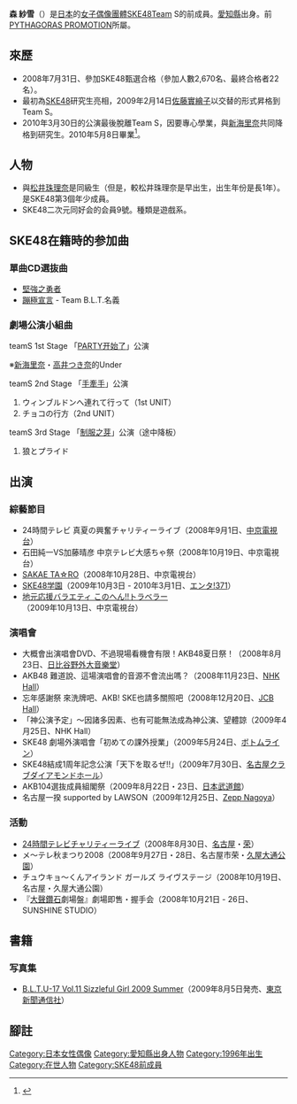 {{Infobox AKB48 member
|名稱 = 森紗雪
|圖像 = 
|日文原名 = 森 紗雪
|假名 = もり さゆき
|羅馬拼音 = Mori Sayuki
|暱稱 = {{lang|ja|さゆ}}
|國籍 = {{JPN}}
|生年 = 1996
|生月 = 11
|生日 = 3
|出身地點 = {{JPN}}[[愛知縣|愛知縣]]
|身高 = 161cm
|血型 = A型
|出道作品 =《[[堅強之勇者|堅強之勇者]]》
|出道日期 = 
|加入時期 = 第1期
|經紀公司 =
|所屬團體 =
|所屬隊伍 = 
|兼任隊伍 = 
|前屬隊伍 = Team S<br>→研究生 
|選拔次數 = 
|第一屆總選舉排名 = 未入圍
|相關團體 =  [[SKE48|SKE48]]
|官方網站 =
}}

'''森 紗雪'''（{{Bd|1996年|11月3日}}）是[[日本|日本]]的[[女子偶像團體|女子偶像團體]][[SKE48|SKE48]]Team S的前成員。[[愛知縣|愛知縣]]出身。前[[PYTHAGORAS_PROMOTION|PYTHAGORAS PROMOTION]]所屬。

== 來歷 ==
* 2008年7月31日、參加SKE48甄選合格（參加人數2,670名、最終合格者22名）。
* 最初為[[SKE48|SKE48]]研究生亮相，2009年2月14日[[佐藤實繪子|佐藤實繪子]]以交替的形式昇格到Team S。
* 2010年3月30日的公演最後脫離Team S，因要專心學業，與[[新海里奈|新海里奈]]共同降格到研究生。2010年5月8日畢業<ref>{{Cite web |url=http://www.ske48.co.jp/news/?id=1273310631 |title=SKE48公式網頁「成員畢業報告」（2010年5月8日閲覧） |accessdate=2011年9月17日 |archive-date=2013年5月7日 |archive-url=https://web.archive.org/web/20130507195253/http://www.ske48.co.jp/news/?id=1273310631 |dead-url=no }}</ref>。

== 人物 ==
*與[[松井珠理奈|松井珠理奈]]是同級生（但是，較松井珠理奈是早出生，出生年份是長1年）。是SKE48第3個年少成員。
*SKE48二次元同好会的会員9號。種類是遊戲系。

== SKE48在籍時的参加曲 ==
=== 單曲CD選抜曲 ===
*[[堅強之勇者|堅強之勇者]]
* [[藍天下的單相思|蹦極宣言]] - Team B.L.T.名義
=== 劇場公演小組曲 ===
; teamS 1st Stage 「[[teamA_1st_Stage「PARTY开始了」#SKE48_TeamS_1st_Stage「PARTY开始了」公演|PARTY开始了]]」公演
※[[新海里奈|新海里奈]]・[[高井つき奈|高井つき奈]]的Under

; teamS 2nd Stage 「[[TeamS_2nd_Stage「手牵手」|手牽手]]」公演
#ウィンブルドンへ連れて行って（1st UNIT）
#チョコの行方（2nd UNIT）

; teamS 3rd Stage 「[[teamS_3rd_Stage「制服之芽」|制服之芽]]」公演（途中降板）
#狼とプライド

== 出演 ==
=== 綜藝節目 ===
* 24時間テレビ 真夏の興奮チャリティーライブ（2008年9月1日、[[中京電視台|中京電視台]]）
* 石田純一VS加藤晴彦 中京テレビ大感ちゃ祭（2008年10月19日、中京電視台）
* [[SAKAE_TA☆RO|SAKAE TA☆RO]]（2008年10月28日、中京電視台）
* [[SKE48学園|SKE48学園]]（2009年10月3日 - 2010年3月1日、[[エンタ!371|エンタ!371]]）
* [[地元応援バラエティ_このへん!!トラベラー|地元応援バラエティ このへん!!トラベラー]]（2009年10月13日、中京電視台）

=== 演唱會 ===
* 大概會出演唱會DVD、不過現場看機會有限！AKB48夏日祭！（2008年8月23日、[[日比谷野外音樂堂|日比谷野外大音樂堂]]）
* AKB48 難道說、這場演唱會的音源不會流出嗎？（2008年11月23日、[[NHK_Hall|NHK Hall]]）
* 忘年感謝祭 來洗牌吧、AKB! SKE也請多關照吧（2008年12月20日、[[ミーツポート|JCB Hall]]）
* 「神公演予定」～因諸多因素、也有可能無法成為神公演、望體諒（2009年4月25日、NHK Hall）
* SKE48 劇場外演唱會「初めての課外授業」（2009年5月24日、[[ボトムライン|ボトムライン]]）
* SKE48結成1周年記念公演「天下を取るぜ!!」（2009年7月30日、[[CLUB_DIAMOND_HALL|名古屋クラブダイアモンドホール]]）
* AKB104選抜成員組閣祭（2009年8月22日・23日、[[日本武道館|日本武道館]]）
* 名古屋一揆 supported by LAWSON（2009年12月25日、[[Zepp#Zepp_Nagoya|Zepp Nagoya]]）

=== 活動===
* [[24時間テレビ_「愛は地球を救う」|24時間テレビチャリティーライブ]]（2008年8月30日、[[名古屋市|名古屋]]・[[荣_(名古屋市)|荣]]）
* メ〜テレ秋まつり2008（2008年9月27日・28日、名古屋市荣・[[久屋大通公園|久屋大通公園]]）
* チュウキョ〜くんアイランド ガールズ ライヴステージ（2008年10月19日、名古屋・久屋大通公園）
* 『[[大聲鑽石|大聲鑽石]]劇場盤』劇場即售・握手会（2008年10月21日 - 26日、SUNSHINE STUDIO）

== 書籍 ==
===写真集===
*[[BEAUTIFUL_Lady_&_TELEVISION|B.L.T.U-17 Vol.11 Sizzleful Girl 2009 Summer]]（2009年8月5日発売、[[東京新聞通信社|東京新聞通信社]]）

== 腳註 ==
{{reflist}}

{{SKE48}}
{{DEFAULTSORT:Morisa Yuki}}

[[Category:日本女性偶像|Category:日本女性偶像]]
[[Category:愛知縣出身人物|Category:愛知縣出身人物]]
[[Category:1996年出生|Category:1996年出生]]
[[Category:在世人物|Category:在世人物]]
[[Category:SKE48前成員|Category:SKE48前成員]]